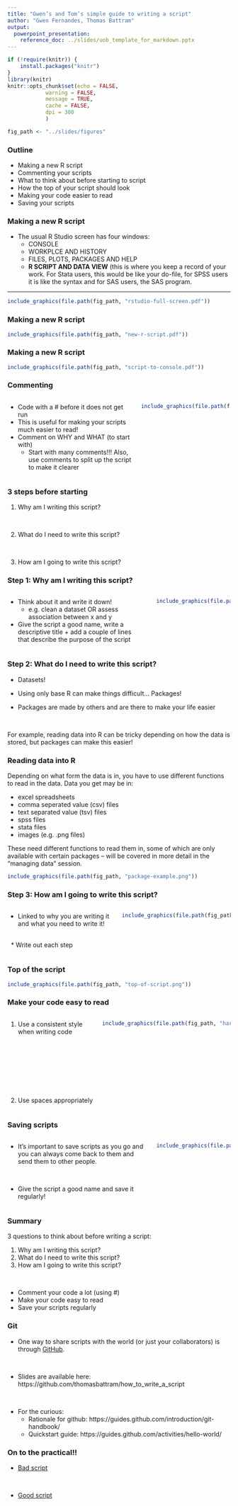 ```yaml
---
title: "Gwen’s and Tom’s simple guide to writing a script"
author: "Gwen Fernandes, Thomas Battram"
output: 
  powerpoint_presentation:
    reference_doc: ../slides/uob_template_for_markdown.pptx
---
```


```r
if (!require(knitr)) {
	install.packages("knitr")
}
library(knitr)
knitr::opts_chunk$set(echo = FALSE, 
            warning = FALSE, 
            message = TRUE, 
            cache = FALSE, 
            dpi = 300 
            )

fig_path <- "../slides/figures"
```

### Outline

* Making a new R script
* Commenting your scripts
* What to think about before starting to script
* How the top of your script should look
* Making your code easier to read
* Saving your scripts

### Making a new R script

* The usual R Studio screen has four windows: 
	+ CONSOLE 
	+ WORKPLCE AND HISTORY 
	+ FILES, PLOTS, PACKAGES AND HELP 
	+ __R SCRIPT AND DATA VIEW__ (this is where you keep a record of your work. For Stata users, this would be like your do-file, for SPSS users it is like the syntax and for SAS users, the SAS program. 

***

``` r
include_graphics(file.path(fig_path, "rstudio-full-screen.pdf"))
```

### Making a new R script

``` r
include_graphics(file.path(fig_path, "new-r-script.pdf"))
```

### Making a new R script

``` r
include_graphics(file.path(fig_path, "script-to-console.pdf"))
```

### Commenting

:::::: {.columns}
::: {.column}
* Code with a # before it does not get run
* This is useful for making your scripts much easier to read! 
* Comment on WHY and WHAT (to start with)
	+ Start with many comments!!!
Also, use comments to split up the script to make it clearer
:::

::: {.column}

``` r
include_graphics(file.path(fig_path, "commenting-example.png"))
```

:::
::::::

### 3 steps before starting
1. Why am I writing this script?

<br>

2. What do I need to write this script?

<br>

3. How am I going to write this script? 

### Step 1: Why am I writing this script? 

:::::: {.columns}
::: {.column}
* Think about it and write it down!
	+ e.g. clean a dataset OR assess association between x and y

* Give the script a good name, write a descriptive title + add a couple of lines that describe the purpose of the script
:::

::: {.column}

``` r
include_graphics(file.path(fig_path, "title-example.png"))
```

:::
::::::

### Step 2: What do I need to write this script?

* Datasets!

* Using only base R can make things difficult... Packages! 
* Packages are made by others and are there to make your life easier

<br>

For example, reading data into R can be tricky depending on how the data is stored, but packages can make this easier! 

### Reading data into R

Depending on what form the data is in, you have to use different functions to read in the data. Data you get may be in:

* excel spreadsheets
* comma seperated value (csv) files 
* text separated value (tsv) files
* spss files
* stata files
* images (e.g. .png files)

These need different functions to read them in, some of which are only available with certain packages – will be covered in more detail in the "managing data” session. 

``` r
include_graphics(file.path(fig_path, "package-example.png"))
```

### Step 3: How am I going to write this script? 

:::::: {.columns}
::: {.column}
* Linked to why you are writing it and what you need to write it! 

<br>
 
* Write out each step
:::

::: {.column}

``` r
include_graphics(file.path(fig_path, "structure-example.png"))
```

:::
::::::

### Top of the script
``` r
include_graphics(file.path(fig_path, "top-of-script.png"))
```

### Make your code easy to read

:::::: {.columns}
::: {.column}
1. Use a consistent style when writing code

<br>

<br>

<br>

<br>

2. Use spaces appropriately
:::

::: {.column}

``` r
include_graphics(file.path(fig_path, "hard-to-read-code.png"))
```

:::
::::::

### Saving scripts

:::::: {.columns}
::: {.column}
* It's important to save scripts as you go and you can always come back to them and send them to other people.

<br>

* Give the script a good name and save it regularly! 
:::

::: {.column}

``` r
include_graphics(file.path(fig_path, "save-script.png"))
```

:::
::::::

### Summary 

3 questions to think about before writing a script:

1. Why am I writing this script?
2. What do I need to write this script?
3. How am I going to write this script? 

<br>

* Comment your code a lot (using #)
* Make your code easy to read
* Save your scripts regularly

### Git

* One way to share scripts with the world (or just your collaborators) is through [GitHub](https://github.com/). 

<br>

* Slides are available here: https://github.com/thomasbattram/how_to_write_a_script

<br>

* For the curious: 
	+ Rationale for github: https://guides.github.com/introduction/git-handbook/ 
	+ Quickstart guide: https://guides.github.com/activities/hello-world/ 

### On to the practical!! 

* [Bad script](https://github.com/thomasbattram/how_to_write_a_script/blob/master/scripts/bad_script.R)

<br>

* [Good script](https://github.com/thomasbattram/how_to_write_a_script/blob/master/scripts/good_script.R)


